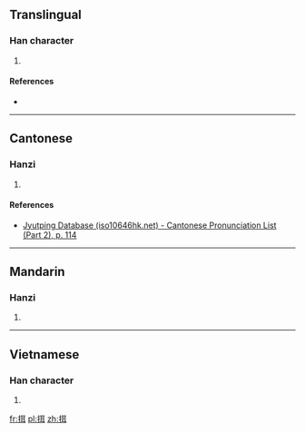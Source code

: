 ==Translingual==

===Han character===
{{Han char|rn=64|rad=手|as=06|sn=9|four=5104<sub>0</sub>|canj=手尸十 (QSJ)|ids=⿰[[扌]][[耳]]}}

# {{defn|Han|sort=手06}}

====References====
* {{Han ref|kx=0431.090|dkj=12066|hdz=31867.010|uh=6315|ud=25365|bh=CEE4|bd=52964}}

----

==Cantonese==

===Hanzi===
{{yue-hanzi|jyut=[[dip3]]|y=dip3}}

# {{defn|lang=yue|sort=手06}}

====References====
*[http://www.iso10646hk.net/jp/document/download.jsp Jyutping Database (iso10646hk.net) - Cantonese Pronunciation List (Part 2), p. 114]

----

==Mandarin==

===Hanzi===
{{cmn-hanzi|pin=[[dié]] ([[die2]])|wg=tieh<sup>2</sup>}}

# {{defn|lang=cmn|sort=手06}}

----

==Vietnamese==

===Han character===
{{vi-hantu|[[nhẹ]], [[nhĩ]]|rs=手06}}

# {{defn|lang=vi|sort=手06}}

[[fr:挕]]
[[pl:挕]]
[[zh:挕]]